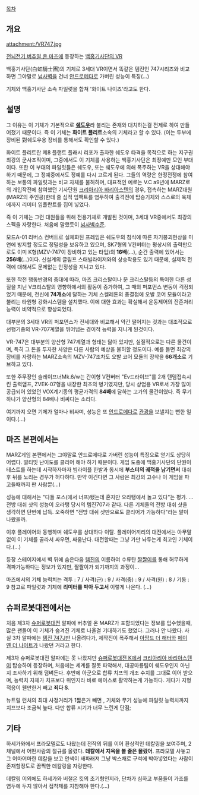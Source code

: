 [[목차]]
== 개요 ==
attachment:/VR747.jpg

[[전뇌전기 버추얼 온 마즈]]에 등장하는 [[백홍기사단의 VR]]

백홍기사단(白虹騎士團)의 기체로 3세대 VR이면서 똑같은 템진인 747시리즈와 비교하면 그야말로 [[넘사벽]]을 건너 [[안드로메다]]로 가버린 성능이 특징(…)

기체와 백홍기사단 소속 파일럿을 합쳐 '화이트 나이츠'라고도 한다.

== 설명 ==
그 이유는 이 기체가 기본적으로 '''[[쉐도우]]'''라 불리는 존재와 대치하는걸 전제로 하여 만들어졌기 때문이다. 즉 이 기체는 '''화이트 플리트'''소속의 기체라고 할 수 있다. (이는 두부에 장비된 對쉐도우용 장비를 통해서도 확인할 수 있다.)

화이트 플리트란 제8 플랜트 플래시 리포가 출자한 쉐도우 타격을 목적으로 하는 지구권 최강의 군사조직이며, 그중에서도 이 기체를 사용하는 백홍기사단은 최정예만 모인 부대이다. 또한 이 부대의 파일럿들은 쉐도우, 또는 쉐도우에 의해 폭주하는 VR을 상대해야 하기 때문에, 그 정예중에서도 정예를 다시 고르게 된다. 그들의 역량은 한정전쟁에 참여하는 보통의 파일럿과는 비교 자체를 불허하며, 대표적인 예로는 V.C a9년에 MARZ로의 개입작전에 참여했던 기사단원 [[크리아리아 바리아스텐]]의 경우, 접촉하는 MARZ대원(MARZ의 주인공)한테 줄 심적 임팩트를 염두하여 출격전에 탑승기체와 스스로의 육체에까지 리미터 임플란트를 집어 넣었다.

즉 이 기체는 그런 대원들을 위해 전용기체로 개발된 것이며, 3세대 VR중에서도 최강의 스펙을 자랑한다. 처음에 말했듯이 [[넘사벽]]수준.

모드A-01 리버스 컨버트로 실체화된 프레임은 쉐도우의 침식에 따른 자기붕괴현상을 미연에 방지할 정도로 정밀성을 보유하고 있으며, SK7형의 V컨버터는 평상시의 출력만으로도 이미 K형(MZV-747이 장비하고 있는 타입)의 '''16배'''(…), 순간 출력에 있어서는 '''256배'''(…)이다. 신설계의 글림프 스태빌라이저와의 상승작용도 있기 때문에, 실제적 전력에 대해서도 문제없는 안정성을 지니고 있다.

또한 작전 행동반경의 증대에 따라, 마즈 크리스탈이나 문 크리스탈등의 특이한 다른 성질을 지닌 V크리스탈의 영향하에서의 활동이 증가하여, 그 때의 퍼포먼스 변동이 걱정되었기 때문에, 전신에 '''74개소'''에 달하는 기체 스켈레톤의 총결점에 오발 코어 모듈이라고 불리는 타원형 강화시스템을 설치했다. 이에 대한 효과는 확실해서 운동제어의 잔존처리능력이 비약적으로 향상되었다.

대부분의 3세대 VR의 퍼포먼스가 전세대와 비교해서 약간 떨어지는 것과는 대조적으로 선행기종의 VR-707계열을 뛰어넘는 경이적 능력을 지니게 된것이다.

VR-747은 대부분의 양산형 747계열과 형태는 닮아 있지만, 실질적으로는 다른 물건이며, 특히 그 돈을 투자한 사양은 다른 사람의 예상을 불허할 정도이다. 예를 들면 최강의 장비를 자랑하는 MARZ소속의 MZV-747조차도 오발 코어 모듈의 장착을 '''66개소'''로 기브하고 있다. 

또한 주무장인 슬레이프너Mk.6/w는 간이형 V컨버터 "Ev드라이브"를 2개 탠뎀접속시킨 출력앰프, ZVEK-07형을 내장한 최초의 병기였지만, 당시 상업용 VR로서 가장 많이 공급되어 있었던 VOX계기종의 평균가격의 '''84배'''에 달하는 고가의 물건이였다. 즉 무기 하나가 양산형의 84배나 비싸다는 소리다. 

여기까지 오면 기체가 얼마나 비싸며, 성능은 또 [[안드로메다]]로 [[관광]]을 보낼지는 뻔한 일이다.(…)

== 마즈 본편에서는 ==
MARZ게임 본편에서는 그야말로 안드로메다로 가버린 성능이 특징으로 얻기도 상당히 어렵다. 얼티밋 난이도를 클리어 해야 하기 때문이다. 게임 도중에 백홍기사단의 단원이 테스트를 하는데 시작하자마자 빔라이플 한발과 동시에 '''부스터의 궤적을 남기면서''' 대쉬 후 뒤를 노리는 경우가 허다하다. 만약 이긴다면 그 사람은 최강의 고수나 이 게임을 파고들때까지 판 사람뿐(…) 

성능에 대해서는 "다들 포스(에서 너프)됐는데 혼자만 오라탱에서 놀고 있다"는 평가. ...전방 대쉬 샷의 성능이 오라탱 당시의 템진707과 같다. 다른 기체들의 전방 대쉬 샷을 생각하면 단번에 납득. 오죽하면 "전방 대쉬 샷만으로도 클리어가 가능하다"라는 말이 나왔을까. 

이후 플레이어와 동행하며 쉐도우를 상대하다 이탈. 플레이어끼리의 대전에서는 아무말 없이 이 기체를 골라서 싸우면, 싸움난다. 대전할때는 그냥 가만 놔두는게 최고인 기체이다.(…)

등장 스테이지에서 벽 뒤에 숨은다음 [[템진]]의 이름하여 수류탄 [[짤짤이]]를 통해 허무하게 격파가능하다는 정보가 있지만, 짤짤이가 되기까지의 과정이…

마즈에서의 기체 능력치는
격투 : 7 / 사격(근) : 9 / 사격(중) : 9 / 사격(원) : 8 / 기동 : 9
참고로 파일럿과 기체에 '''리미터를 박아 두고서''' 이렇게 나온다. (…)

== 슈퍼로봇대전에서는 ==
처음 제3차 [[슈퍼로봇대전]] 알파에 버추얼 온 MARZ가 포함되었다는 정보를 입수했을때, 많은 팬들이 이 기체가 숨겨진 기체로 나올걸 기대하기도 했었다. 그러나 안 나왔다. 사실 3차 알파에는 [[템진 747J]]만 나올려다가, 제작진이 폭주해서 [[아팜드 더 해터]]와 [[페이 옌 더 나이트]]가 나왔던 거라고 한다.

제3차 슈퍼로봇대전 알파에는 못 나왔지만 [[슈퍼로봇대전 K]]에서 [[크리아리아 바리아스텐]]이 탑승하여 등장하며, 처음에는 세계를 잘못 파악해서, 대공마룡팀이 쉐도우인지 아닌지 조사하기 위해 덤벼든다. 후반에 아군으로 합류 치프의 개조 수치를 그대로 이어 받으며, 능력치 자체가 치프보다 위인지라 바로 에이스로 활약하는게 가능하다. 게다가 지형적응이 웬만한거 빼고 '''죄다 S'''.

뉴트럴 런처의 최대 사정거리가 1짧은거 빼면 , 기체와 무기 성능에 파일럿 능력치까지 치프보다 조금씩 높다. 다만 합류 시기가 너무 느린게 단점;

== 기타 ==
하세가와에서 프라모델로도 나왔는데 전작의 뒤를 이어 환상적인 데칼링을 보여주며, 2채널에서 어떤사람의 절규를 올렸다. '''데칼에서 지옥을 볼 줄은 몰랐어'''. 프라모델 사놓고 그 어마어마한 데칼을 보고 안색이 새파래져 그냥 박스채로 구석에 박아넣었다는 사람이 존재할정도로 끔찍한 데칼링을 자랑한다. 

데칼링 이외에도 하세가와 버철온 킷의 초기형인지라, 단차가 심하고 부품들이 가조를 염두에 두지 않아서 접착제를 지참해야 한다.(…)
